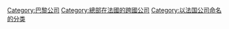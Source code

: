 [[Category:巴黎公司|Category:巴黎公司]]
[[Category:總部在法國的跨國公司|Category:總部在法國的跨國公司]]
[[Category:以法国公司命名的分类|Category:以法国公司命名的分类]]
